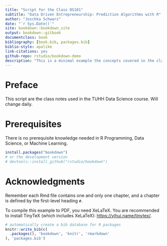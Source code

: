 ```yaml
--- 
title: "Script for the Class DS101"
subtitle: "Data Driven Entrepreneurship: Prediction Algorithms with R"
author: "Joschka Schwarz"
date: "`r Sys.Date()`"
site: bookdown::bookdown_site
output: bookdown::gitbook
documentclass: book
bibliography: [book.bib, packages.bib]
biblio-style: apalike
link-citations: yes
github-repo: rstudio/bookdown-demo
description: "This is a minimal example the concepts covered in the class."
---
```


# Preface {-}

This script are the class notes used in the TUHH Data Science course. Will change daily.

# Prerequisites {-}

There is no prerequisite knowledge needed in R Programming, Data Science, or Machine Learning.

```r
install.packages("bookdown")
# or the development version
# devtools::install_github("rstudio/bookdown")
```

# Acknowledgments {-}

Remember each Rmd file contains one and only one chapter, and a chapter is defined by the first-level heading `#`.

To compile this example to PDF, you need XeLaTeX. You are recommended to install TinyTeX (which includes XeLaTeX): <https://yihui.name/tinytex/>.

```r
# automatically create a bib database for R packages
knitr::write_bib(c(
  .packages(), 'bookdown', 'knitr', 'rmarkdown'
), 'packages.bib')
```
